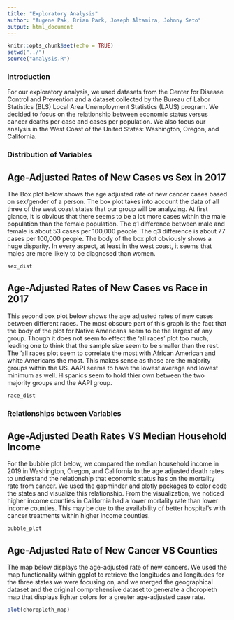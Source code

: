 ```yaml
---
title: "Exploratory Analysis"
author: "Augene Pak, Brian Park, Joseph Altamira, Johnny Seto"
output: html_document
---
```


```r
knitr::opts_chunk$set(echo = TRUE)
setwd("../")
source("analysis.R")
```
### Introduction

For our exploratory analysis, we used datasets from the Center for Disease Control and Prevention and a dataset collected by the Bureau of Labor Statistics (BLS) Local Area Unemployment Statistics (LAUS) program. We decided to focus on the relationship between economic status versus cancer deaths per case and cases per population. We also focus our analysis in the West Coast of the United States: Washington, Oregon, and California.


### Distribution of Variables

## Age-Adjusted Rates of New Cases vs Sex in 2017

The Box plot below shows the age adjusted rate of new cancer cases based on sex/gender of a person. The box plot takes into account the data of all three of the west coast states that our group will be analyzing. At first glance, it is obvious that there seems to be a lot more cases within the male population than the female population. The q1 difference between male and female is about 53 cases per 100,000 people. The q3 difference is about 77 cases per 100,000 people. The body of the box plot obviously shows a huge disparity. In every aspect, at least in the west coast, it seems that males are more likely to be diagnosed than women. 

```r
sex_dist

```

## Age-Adjusted Rates of New Cases vs Race in 2017

This second box plot below shows the age adjusted rates of new cases between different races. The most obscure part of this graph is the fact that the body of the plot for Native Americans seem to be the largest of any group. Though it does not seem to effect the 'all races' plot too much, leading one to think that the sample size seem to be smaller than the rest. The 'all races plot seem to correlate the most with African American and white Americans the most. This makes sense as those are the majority groups within the US. AAPI seems to have the lowest average and lowest minimum as well. Hispanics seem to hold thier own between the two majority groups and the AAPI group. 

```r
race_dist
```

### Relationships between Variables

## Age-Adjusted Death Rates VS Median Household Income

For the bubble plot below, we compared the median household income in 2019 in Washington, Oregon, and California to the age adjusted death rates to understand the relationship that economic status has on the mortality rate from cancer. We used the gapminder and plotly packages to color code the states and visualize this relationship. From the visualization, we noticed higher income counties in California had a lower mortality rate than lower income counties. This may be due to the availability of better hospital’s with cancer treatments within higher income counties. 

```r
bubble_plot
```

## Age-Adjusted Rate of New Cancer VS Counties

The map below displays the age-adjusted rate of new cancers. We used the map functionality within ggplot to retrieve the longitudes and longitudes for the three states we were focusing on, and we merged the geographical dataset and the original comprehensive dataset to generate a choropleth map that displays lighter colors for a greater age-adjusted case rate.

```r
plot(choropleth_map)
```

